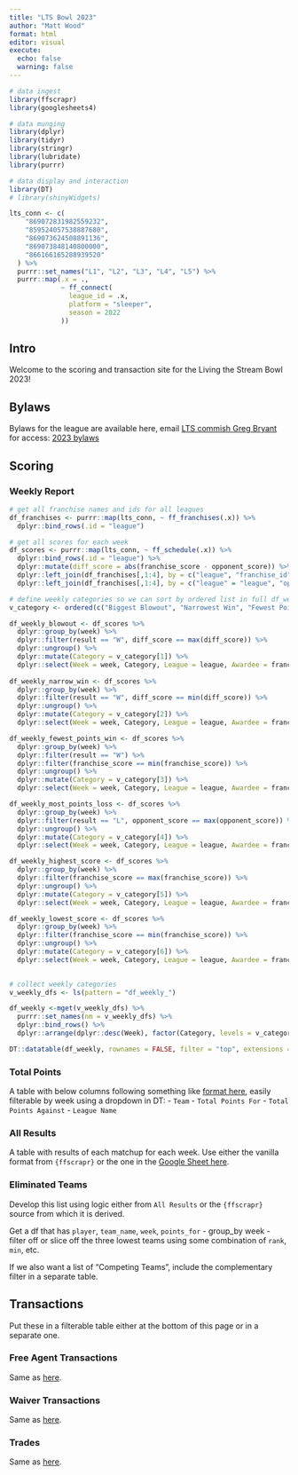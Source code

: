 ```yaml
---
title: "LTS Bowl 2023"
author: "Matt Wood"
format: html
editor: visual
execute:
  echo: false
  warning: false
---
```


```r

# data ingest
library(ffscrapr)
library(googlesheets4)

# data munging
library(dplyr)
library(tidyr)
library(stringr)
library(lubridate)
library(purrr)

# data display and interaction
library(DT)
# library(shinyWidgets)

lts_conn <- c(
    "869072831982559232",
    "859524057538887680",
    "869073624508891136",
    "869073848140800000",
    "866166165288939520"
  ) %>%
  purrr::set_names("L1", "L2", "L3", "L4", "L5") %>%
  purrr::map(.x = .,
             ~ ff_connect(
               league_id = .x,
               platform = "sleeper",
               season = 2022
             ))
```


## Intro

Welcome to the scoring and transaction site for the Living the Stream Bowl 2023!


## Bylaws

Bylaws for the league are available here, email [LTS commish Greg Bryant](mailto:lts.leaguecommish@gmail.com ) for access: [2023 bylaws](https://docs.google.com/document/d/1TVPnjUtb53mUAFtjFjvf8bk0E9AB4-FsHYxE8VFWiss/edit)


## Scoring

### Weekly Report

  
```r

# get all franchise names and ids for all leagues
df_franchises <- purrr::map(lts_conn, ~ ff_franchises(.x)) %>% 
  dplyr::bind_rows(.id = "league")

# get all scores for each week
df_scores <- purrr::map(lts_conn, ~ ff_schedule(.x)) %>%
  dplyr::bind_rows(.id = "league") %>% 
  dplyr::mutate(diff_score = abs(franchise_score - opponent_score)) %>% 
  dplyr::left_join(df_franchises[,1:4], by = c("league", "franchise_id")) %>% 
  dplyr::left_join(df_franchises[,1:4], by = c("league" = "league", "opponent_id" = "franchise_id"), suffix = c("", "_opponent"))

# define weekly categories so we can sort by ordered list in full df_weekly later
v_category <- ordered(c("Biggest Blowout", "Narrowest Win", "Fewest Points in Win", "Most Points in Loss", "Highest Score", "Lowest Score"))

df_weekly_blowout <- df_scores %>%
  dplyr::group_by(week) %>%
  dplyr::filter(result == "W", diff_score == max(diff_score)) %>%
  dplyr::ungroup() %>% 
  dplyr::mutate(Category = v_category[1]) %>% 
  dplyr::select(Week = week, Category, League = league, Awardee = franchise_name, Opponent = franchise_name_opponent, `Awardee Score` = franchise_score, `Opponent Score` = opponent_score, Difference = diff_score)
  
df_weekly_narrow_win <- df_scores %>%
  dplyr::group_by(week) %>%
  dplyr::filter(result == "W", diff_score == min(diff_score)) %>%
  dplyr::ungroup() %>% 
  dplyr::mutate(Category = v_category[2]) %>% 
  dplyr::select(Week = week, Category, League = league, Awardee = franchise_name, Opponent = franchise_name_opponent, `Awardee Score` = franchise_score, `Opponent Score` = opponent_score, Difference = diff_score)

df_weekly_fewest_points_win <- df_scores %>%
  dplyr::group_by(week) %>%
  dplyr::filter(result == "W") %>%
  dplyr::filter(franchise_score == min(franchise_score)) %>% 
  dplyr::ungroup() %>% 
  dplyr::mutate(Category = v_category[3]) %>% 
  dplyr::select(Week = week, Category, League = league, Awardee = franchise_name, Opponent = franchise_name_opponent, `Awardee Score` = franchise_score, `Opponent Score` = opponent_score, Difference = diff_score)

df_weekly_most_points_loss <- df_scores %>%
  dplyr::group_by(week) %>%
  dplyr::filter(result == "L", opponent_score == max(opponent_score)) %>%
  dplyr::ungroup() %>% 
  dplyr::mutate(Category = v_category[4]) %>% 
  dplyr::select(Week = week, Category, League = league, Awardee = franchise_name, Opponent = franchise_name_opponent, `Awardee Score` = franchise_score, `Opponent Score` = opponent_score, Difference = diff_score)

df_weekly_highest_score <- df_scores %>%
  dplyr::group_by(week) %>%
  dplyr::filter(franchise_score == max(franchise_score)) %>%
  dplyr::ungroup() %>% 
  dplyr::mutate(Category = v_category[5]) %>% 
  dplyr::select(Week = week, Category, League = league, Awardee = franchise_name, Opponent = franchise_name_opponent, `Awardee Score` = franchise_score, `Opponent Score` = opponent_score, Difference = diff_score)

df_weekly_lowest_score <- df_scores %>%
  dplyr::group_by(week) %>%
  dplyr::filter(franchise_score == min(franchise_score)) %>%
  dplyr::ungroup() %>% 
  dplyr::mutate(Category = v_category[6]) %>% 
  dplyr::select(Week = week, Category, League = league, Awardee = franchise_name, Opponent = franchise_name_opponent, `Awardee Score` = franchise_score, `Opponent Score` = opponent_score, Difference = diff_score)
  

# collect weekly categories
v_weekly_dfs <- ls(pattern = "df_weekly_")

df_weekly <-mget(v_weekly_dfs) %>%
  purrr::set_names(nm = v_weekly_dfs) %>%
  dplyr::bind_rows() %>%
  dplyr::arrange(dplyr::desc(Week), factor(Category, levels = v_category))

DT::datatable(df_weekly, rownames = FALSE, filter = "top", extensions = "Buttons", options = list(pageLength = 6, dom = "Bfrtip", buttons = c("csv", "excel", "pdf")))

```

  


  

### Total Points

A table with below columns following something like [format here](https://docs.google.com/spreadsheets/d/1dbLITRWTaDBRU0wksk9nFJ4DqxV9BTokIQHW5pqDx5Y/edit#gid=1651024097), easily filterable by week using a dropdown in DT:
  - `Team`
  - `Total Points For`
  - `Total Points Against`
  - `League Name`
  

  

### All Results

A table with results of each matchup for each week. Use either the vanilla format from `{ffscrapr}` or the one in the [Google Sheet here](https://docs.google.com/spreadsheets/d/1dbLITRWTaDBRU0wksk9nFJ4DqxV9BTokIQHW5pqDx5Y/edit#gid=654454361).


### Eliminated Teams

Develop this list using logic either from `All Results` or the `{ffscrapr}` source from which it is derived.

Get a df that has `player`, `team_name`, `week`, `points_for` 
- group_by week
- filter off or slice off the three lowest teams using some combination of `rank`, `min`, etc.

If we also want a list of "Competing Teams", include the complementary filter in a separate table.


## Transactions

Put these in a filterable table either at the bottom of this page or in a separate one.


### Free Agent Transactions

Same as [here](https://docs.google.com/spreadsheets/d/1dbLITRWTaDBRU0wksk9nFJ4DqxV9BTokIQHW5pqDx5Y/edit#gid=1061403677).


### Waiver Transactions

Same as [here](https://docs.google.com/spreadsheets/d/1dbLITRWTaDBRU0wksk9nFJ4DqxV9BTokIQHW5pqDx5Y/edit#gid=870210681).


### Trades

Same as [here](https://docs.google.com/spreadsheets/d/1dbLITRWTaDBRU0wksk9nFJ4DqxV9BTokIQHW5pqDx5Y/edit#gid=674275935).
